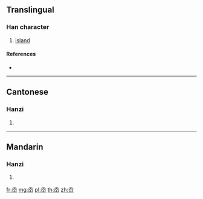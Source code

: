 {{also|嶴}}
==Translingual==

===Han character===
{{Han char|rn=46|rad=山|as=04|sn=7|four=|canj=HKU|ids=⿱夭山}}

# [[island]]

====References====
* {{Han ref|kx=0308.331|hdz=10763.140|uh=5C99|ud=23705}}

----

==Cantonese==

===Hanzi===
{{yue-hanzi|jyut=[[ou3]]|y=ou3|tra=嶴}}

# {{defn|lang=yue|sort=山04}}

----

==Mandarin==

===Hanzi===
{{cmn-hanzi|tra=嶴|pin=[[ào]] ([[ao4]])|wg=ao<sup>4</sup>}}

# {{defn|lang=cmn|sort=山04}}

[[fr:岙]]
[[mg:岙]]
[[pl:岙]]
[[th:岙]]
[[zh:岙]]